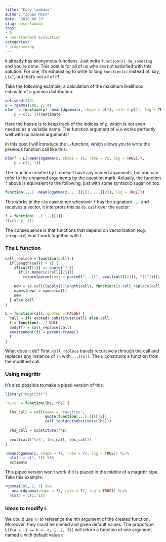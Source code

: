 ```yaml
---
title: "Easy lambdas"
author: "Jonas Moss"
date: '2018-08-23'
slug: easy-lambda
tags:
- R
- non-standard evaluation
categories:
- programming
---
```


`R` already has anonymous functions. Just write `function(x) do_someting` and 
you're done. This post is for all of us who are not satisified with this 
solution. For one, it's exhausting to write to long `function(x)` instead of, 
say, `L(x)`, but that's not all of it! 

Take the following example, a calculation of the maximum likelihood estimate of 
a gamma distribution:

```r
set.seed(313)
x = rgamma(100, 2, 4)
nlm(f = function(p) -mean(dgamma(x, shape = p[1], rate = p[2], log = TRUE)), 
    p = c(1, 1))$estimate
```
Here the hassle is to keep track of the indices of `p`, which is not even needed 
as a variable name. The function argument of `nlm` works perfectly well with 
no named arguments! 

In this post I will introduce the L-function, which allows you to write the 
previous function call like this:

```r
nlm(f = L(-mean(dgamma(x, shape = ?1, rate = ?2, log = TRUE))), 
    p = c(1, 1))
```

The function created by L doesn't have any named arguments, but you can refer to 
the unnamed arguments by the question mark. Actually, the function `f` above is
equivalent to the following, just with some syntactic sugar on top.

```r
function(...) -mean(dgamma(x, ...[[1]], ...[[2]], log = TRUE)))
```

This works in the `nlm` case since whenever `f` has the signature `...` and 
receives a vector, it interprets this as `do.call` over the vector:

```r
f = function(...) ...[[1]]
f(c(1, 2, 3))
``` 

The consequence is that functions that depend on vectorization (e.g. 
`integrate`) won't work together with L.

### The L function
```r

call_replace = function(call) {
  if(length(call) > 1) {
    if(call[[1]] == quote(`?`)) 
      if(is.numeric(call[[2]])) 
        return(parse(text = paste0("...[[", eval(call[[2]]), "]]"))[[1]])
    
    new = as.call(lapply(1:length(call), function(i) call_replace(call[[i]])))
    names(new) = names(call)
    new
  } else call
}

L = function(call, quoted = FALSE) {
  call = if(!quoted) substitute(call) else call
  f = function(...) NULL
  body(f) = call_replace(call)
  environment(f) = parent.frame()
  f
}

```

What does it do? First, `call_replace` travels recursively through the call and 
replaces any instance of `?n` with `...[[n]]`. The `L` constructs a function 
from the modified call.

### Using magrittr
It's also possible to make a piped version of this:

```r
library("magrittr")

`%L>%` = function(lhs, rhs) {

  lhs_call = call(name = "function", 
                  quote(function(...) {})[[2]], 
                  call_replace(substitute(lhs)))
  
  rhs_call = substitute(rhs)
  
  eval(call("%>%", lhs_call, rhs_call))
}

-mean(dgamma(x, shape = ?1, rate = ?2, log = TRUE)) %L>% 
  nlm(p = c(1, 1)) %$%
  estimate
```

This piped version won't work if it is placed in the middle of a magrittr pipe. 
Take this example:

```r
rgamma(100, 2, 7) %>%
  -mean(dgamma(shape = ?1, rate = ?2, log = TRUE)) %L>% 
  nlm(p = c(1, 1))
```

### Ideas to modify L

We could use `!n` to reference the $n$th argument of the created function. 
Moreover, they could be named and given default values. The propotype
`L(f(a = !1 == b <- c, 1, 2, 3))` will return a function of one argument named 
`b` with default value `c`.
